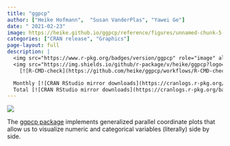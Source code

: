 ```yaml
---
title: "ggpcp"
author: ["Heike Hofmann",  "Susan VanderPlas", "Yawei Ge"]
date: "	2021-02-23"
image: https://heike.github.io/ggpcp/reference/figures/unnamed-chunk-5-1.png
categories: ["CRAN release", "Graphics"]
page-layout: full
description: |
  <img src="https://www.r-pkg.org/badges/version/ggpcp" role="image" alt="CRAN status">
  <img src="https://img.shields.io/github/r-package/v/heike/ggpcp?logo=github" alt="Github version">
    [![R-CMD-check](https://github.com/heike/ggpcp/workflows/R-CMD-check/badge.svg)](https://github.com/heike/ggpcp/actions)<br><br>

  Monthly [![CRAN RStudio mirror downloads](https://cranlogs.r-pkg.org/badges/last-month/ggpcp?color=brightgreen)](https://r-pkg.org/pkg/ggpcp)<br>
  Total [![CRAN RStudio mirror downloads](https://cranlogs.r-pkg.org/badges/grand-total/ggpcp?color=orange)](https://r-pkg.org/pkg/ggpcp)
---
```


::: {.column-margin}
![](https://heike.github.io/ggpcp/reference/figures/unnamed-chunk-5-1.png)
:::


The [ggpcp package](https://heike.github.io/ggpcp/) implements generalized parallel coordinate plots that allow us to visualize numeric and categorical variables (literally) side by side.


